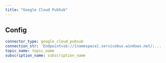 ```yaml
---
title: "Google Cloud PubSub"
---
```


## Config

```yaml
connector_type: google_cloud_pubsub
connection_str: 'Endpoint=sb://[namespace].servicebus.windows.net/;...'
topic_name: topic_name
subscription_name: subscription_name
```
